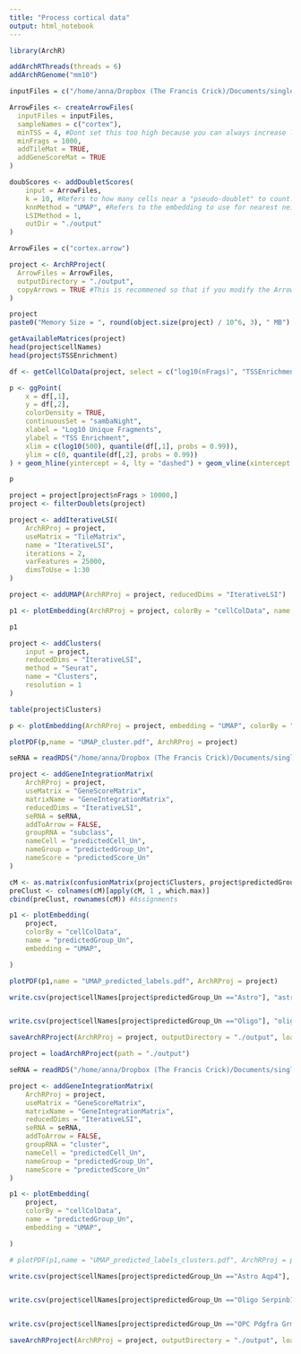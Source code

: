 ```yaml
---
title: "Process cortical data"
output: html_notebook
---
```


```r
library(ArchR)
```

```r
addArchRThreads(threads = 6) 
addArchRGenome("mm10")
```

```r
inputFiles = c("/home/anna/Dropbox (The Francis Crick)/Documents/single_cell_analysis/P50_mouse_cortex_ATAC/atac_v1_adult_brain_fresh_5k_fragments.tsv.gz")
```



```r
ArrowFiles <- createArrowFiles(
  inputFiles = inputFiles,
  sampleNames = c("cortex"),
  minTSS = 4, #Dont set this too high because you can always increase later
  minFrags = 1000, 
  addTileMat = TRUE,
  addGeneScoreMat = TRUE
)
```

```r
doubScores <- addDoubletScores(
    input = ArrowFiles,
    k = 10, #Refers to how many cells near a "pseudo-doublet" to count.
    knnMethod = "UMAP", #Refers to the embedding to use for nearest neighbor search with doublet projection.
    LSIMethod = 1,
    outDir = "./output"
)
```
```r
ArrowFiles = c("cortex.arrow")
```


```r
project <- ArchRProject(
  ArrowFiles = ArrowFiles, 
  outputDirectory = "./output",
  copyArrows = TRUE #This is recommened so that if you modify the Arrow files you have an original copy for later usage.
)
```

```r
project
paste0("Memory Size = ", round(object.size(project) / 10^6, 3), " MB")
```

```r
getAvailableMatrices(project)
head(project$cellNames)
head(project$TSSEnrichment)
```

```r
df <- getCellColData(project, select = c("log10(nFrags)", "TSSEnrichment"))

p <- ggPoint(
    x = df[,1], 
    y = df[,2], 
    colorDensity = TRUE,
    continuousSet = "sambaNight",
    xlabel = "Log10 Unique Fragments",
    ylabel = "TSS Enrichment",
    xlim = c(log10(500), quantile(df[,1], probs = 0.99)),
    ylim = c(0, quantile(df[,2], probs = 0.99))
) + geom_hline(yintercept = 4, lty = "dashed") + geom_vline(xintercept = 3, lty = "dashed")

p
```

```r
project = project[project$nFrags > 10000,]
project <- filterDoublets(project)
```


```r
project <- addIterativeLSI(
    ArchRProj = project,
    useMatrix = "TileMatrix", 
    name = "IterativeLSI", 
    iterations = 2, 
    varFeatures = 25000, 
    dimsToUse = 1:30
)
```

```r
project <- addUMAP(ArchRProj = project, reducedDims = "IterativeLSI")

p1 <- plotEmbedding(ArchRProj = project, colorBy = "cellColData", name = "Sample", embedding = "UMAP",) 

p1
```



```r
project <- addClusters(
    input = project,
    reducedDims = "IterativeLSI",
    method = "Seurat",
    name = "Clusters",
    resolution = 1
)
```
```r
table(project$Clusters)
```

```r
p <- plotEmbedding(ArchRProj = project, embedding = "UMAP", colorBy = "cellColData", name = "Clusters") 

plotPDF(p,name = "UMAP_cluster.pdf", ArchRProj = project)
```


```r
seRNA = readRDS("/home/anna/Dropbox (The Francis Crick)/Documents/single_cell_analysis/P50_mouse_cortex_ATAC/allen_brain.rds")
```

```r
project <- addGeneIntegrationMatrix(
    ArchRProj = project, 
    useMatrix = "GeneScoreMatrix",
    matrixName = "GeneIntegrationMatrix",
    reducedDims = "IterativeLSI",
    seRNA = seRNA,
    addToArrow = FALSE,
    groupRNA = "subclass",
    nameCell = "predictedCell_Un",
    nameGroup = "predictedGroup_Un",
    nameScore = "predictedScore_Un"
)
```
```r
cM <- as.matrix(confusionMatrix(project$Clusters, project$predictedGroup_Un))
preClust <- colnames(cM)[apply(cM, 1 , which.max)]
cbind(preClust, rownames(cM)) #Assignments
```


```r
p1 <- plotEmbedding(
    project, 
    colorBy = "cellColData", 
    name = "predictedGroup_Un", 
    embedding = "UMAP",

)

plotPDF(p1,name = "UMAP_predicted_labels.pdf", ArchRProj = project)
```


```r
write.csv(project$cellNames[project$predictedGroup_Un =="Astro"], "astrocytes.csv", quote = F, row.names = F)


write.csv(project$cellNames[project$predictedGroup_Un =="Oligo"], "oligodendrocytes.csv", quote = F, row.names = F)
```





```r
saveArchRProject(ArchRProj = project, outputDirectory = "./output", load = FALSE)
```
```r
project = loadArchRProject(path = "./output")
```

```r
seRNA = readRDS("/home/anna/Dropbox (The Francis Crick)/Documents/single_cell_analysis/P50_mouse_cortex_ATAC/allen_brain.rds")
```

```r
project <- addGeneIntegrationMatrix(
    ArchRProj = project, 
    useMatrix = "GeneScoreMatrix",
    matrixName = "GeneIntegrationMatrix",
    reducedDims = "IterativeLSI",
    seRNA = seRNA,
    addToArrow = FALSE,
    groupRNA = "cluster",
    nameCell = "predictedCell_Un",
    nameGroup = "predictedGroup_Un",
    nameScore = "predictedScore_Un"
)
```

```r
p1 <- plotEmbedding(
    project, 
    colorBy = "cellColData", 
    name = "predictedGroup_Un", 
    embedding = "UMAP",

)

# plotPDF(p1,name = "UMAP_predicted_labels_clusters.pdf", ArchRProj = project)
```

```r
write.csv(project$cellNames[project$predictedGroup_Un =="Astro Aqp4"], "astrocytes2.csv", quote = F, row.names = F)


write.csv(project$cellNames[project$predictedGroup_Un =="Oligo Serpinb1a"], "oligodendrocytes2.csv", quote = F, row.names = F)


write.csv(project$cellNames[project$predictedGroup_Un =="OPC Pdgfra Grm5" ], "OPCs.csv", quote = F, row.names = F)
```

```r
saveArchRProject(ArchRProj = project, outputDirectory = "./output", load = FALSE)
```